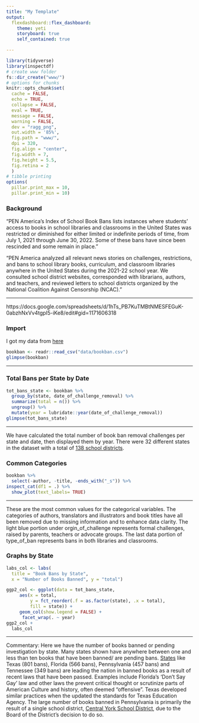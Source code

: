 ```yaml
---
title: "My Template"
output: 
  flexdashboard::flex_dashboard:
    theme: yeti
    storyboard: true
    self_contained: true

---
```


```r
library(tidyverse) 
library(inspectdf)
# create www folder
fs::dir_create("www/")
# options for chunks
knitr::opts_chunk$set(
  cache = FALSE,
  echo = TRUE,
  collapse = FALSE,
  eval = TRUE,
  message = FALSE,
  warning = FALSE,
  dev = "ragg_png",
  out.width = '85%',
  fig.path = "www/",
  dpi = 320,
  fig.align = "center",
  fig.width = 7,
  fig.height = 5.5,
  fig.retina = 2
  )
# tibble printing
options(
  pillar.print_max = 10, 
  pillar.print_min = 10)
```


### Background {data-commentary-width=350}

"PEN America's Index of School Book Bans lists instances where students' access to books in school libraries and classrooms in the United States was restricted or diminished for either limited or indefinite periods of time, from July 1, 2021 through June 30, 2022. Some of these bans have since been rescinded and some remain in place."		

"PEN America analyzed all relevant news stories on challenges, restrictions, and bans to school library books, curriculum, and classroom libraries anywhere in the United States during the 2021-22 school year. We consulted school district websites, corresponded with librarians, authors, and teachers, and reviewed letters to school districts organized by the National Coalition Against Censorship (NCAC)." 

*** 

https://docs.google.com/spreadsheets/d/1hTs_PB7KuTMBtNMESFEGuK-0abzhNxVv4tgpI5-iKe8/edit#gid=1171606318

### Import {data-commentary-width=350}

I got my data from [here](https://docs.google.com/spreadsheets/d/1hTs_PB7KuTMBtNMESFEGuK-0abzhNxVv4tgpI5-iKe8/edit#gid=1171606318)

```r
bookban <- readr::read_csv("data/bookban.csv")
glimpse(bookban)
```




*** 

### Total Bans per State by Date {data-commentary-width=350}


```r
tot_bans_state <- bookban %>% 
  group_by(state, date_of_challenge_removal) %>% 
  summarize(total = n()) %>% 
  ungroup() %>% 
  mutate(year = lubridate::year(date_of_challenge_removal))
glimpse(tot_bans_state)
```

***

We have calculated the total number of book ban removal challenges per state and date, then displayed them by year. There were 32 different states in the dataset with a total of [138 school districts](https://pen.org/report/banned-usa-growing-movement-to-censor-books-in-schools/). 

### Common Categories {data-commentary-width=350}

```r
bookban %>% 
  select(-author, -title, -ends_with("_s")) %>% 
inspect_cat(df1 = .) %>%
  show_plot(text_labels= TRUE)

```


***

These are the most common values for the categorical variables. The categories of authors, translators and illustrators and book titles have all been removed due to missing information and to enhance data clarity. The light blue portion under orgin_of_challenge represents formal challenges, raised by parents, teachers or advocate groups. The last data portion of type_of_ban represents bans in both libraries and classrooms. 


### Graphs by State  


```r
labs_col <- labs(
  title = "Book Bans by State",
  x = "Number of Books Banned", y = "total")

ggp2_col <- ggplot(data = tot_bans_state, 
     aes(x = total, 
         y = fct_reorder(.f = as.factor(state), .x = total),
         fill = state)) + 
     geom_col(show.legend = FALSE) +
      facet_wrap(. ~ year)
ggp2_col + 
  labs_col
```

***
Commentary: Here we have the number of books banned or pending investigation by state. Many states shown have anywhere between one and less than ten books that have been banned/ are pending bans. [States](https://brooklyneagle.com/articles/2022/09/29/banned-in-the-usa-where-are-book-bans-happening/) like Texas (801 bans), Florida (566 bans), Pennsylvania (457 bans) and Tennessee (349 bans) are leading the nation in banned books as a result of recent laws that have been passed. Examples include Florida's 'Don't Say Gay' law and other laws the prevent critical thought or scrutinize parts of American Culture and history, often deemed "offensive". Texas developed similar practices when the updated the standards for Texas Education Agency.  The large number of books banned in Pennsylvania is primarily the result of a single school district, [Central York School District](https://observer-reporter.com/news/pennsylvania-ranks-third-in-states-with-most-banned-books/article_c4aa3238-39c6-11ed-91d9-2f50f8dbee45.html#:~:text=%E2%80%9CThe%20list%20of%20books%20that,%20about%20a%20black%20protagonist.%E2%80%9D),  due to the Board of the District's decision to do so.  
